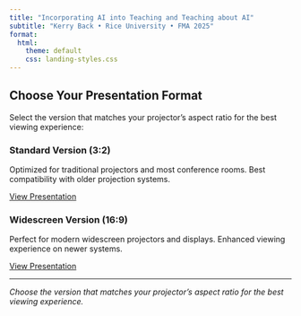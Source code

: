 ```yaml
---
title: "Incorporating AI into Teaching and Teaching about AI"
subtitle: "Kerry Back • Rice University • FMA 2025"
format:
  html:
    theme: default
    css: landing-styles.css
---
```


## Choose Your Presentation Format

Select the version that matches your projector's aspect ratio for the best viewing experience:

::: {.version-grid}

::: {.version-card}
### Standard Version (3:2)

Optimized for traditional projectors and most conference rooms.
Best compatibility with older projection systems.

[View Presentation](docs/slides3x2.html){.btn}
:::

::: {.version-card}
### Widescreen Version (16:9)

Perfect for modern widescreen projectors and displays.
Enhanced viewing experience on newer systems.

[View Presentation](docs/slides16x9.html){.btn}
:::

:::

---

*Choose the version that matches your projector's aspect ratio for the best viewing experience.*